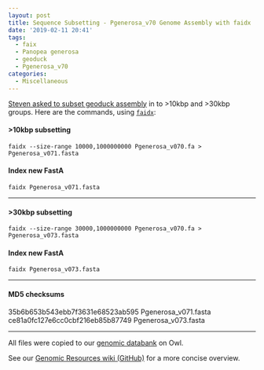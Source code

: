 ```yaml
---
layout: post
title: Sequence Subsetting - Pgenerosa_v70 Genome Assembly with faidx
date: '2019-02-11 20:41'
tags:
  - faix
  - Panopea generosa
  - geoduck
  - Pgenerosa_v70
categories:
  - Miscellaneous
---
```

[Steven asked to subset geoduck assembly](https://github.com/RobertsLab/resources/issues/572) in to >10kbp and >30kbp groups. Here are the commands, using [```faidx```](https://github.com/mdshw5/pyfaidx):


#### >10kbp subsetting
```
faidx --size-range 10000,1000000000 Pgenerosa_v070.fa > Pgenerosa_v071.fasta
```

#### Index new FastA
```
faidx Pgenerosa_v071.fasta
```
---

#### >30kbp subsetting
```
faidx --size-range 30000,1000000000 Pgenerosa_v070.fa > Pgenerosa_v073.fasta

```
#### Index new FastA
```
faidx Pgenerosa_v073.fasta
```
---

#### MD5 checksums
35b6b653b543ebb7f3631e68523ab595  Pgenerosa_v071.fasta
ce81a0fc127e6cc0cbf216eb85b87749  Pgenerosa_v073.fasta

---

All files were copied to our [genomic databank](http://owl.fish.washington.edu/halfshell/genomic-databank/) on Owl.

See our [Genomic Resources wiki (GitHub)](https://github.com/RobertsLab/resources/wiki/Genomic-Resources) for a more concise overview.
